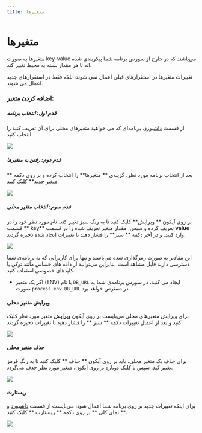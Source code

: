 ```yaml
---
title: متغیرها
---
```



# متغیرها

متغیرها به صورت key-value می‌باشند که در خارج از سورس برنامه شما پیکربندی شده اند تا هر مقدار بسته به محیط تغییر کند.

تغییرات متغیرها در استقرارهای قبلی اعمال نمی شوند، بلکه فقط در استقرارهای جدید اعمال می شوند.

### اضافه کردن متغیر:

##### قدم اول: انتخاب برنامه

از قسمت [داشبورد](https://dashboard.fing.ir)، برنامه‌ای که می خواهید متغیر‌های محلی برای آن تعریف کنید را انتخاب کنید.

<img src="/images/choose-app.jpg" class="border border-dark rounded" />

##### قدم دوم: رفتن به متغیرها

بعد از انتخاب برنامه مورد نظر، گزینه‌ی ** متغیرها** را انتخاب کرده و بر روی دکمه ** متغیر جدید** کلیک کنید.

<img
  src="/images/e‌nvironments-click-button.jpg"
  class="border border-dark rounded"
/>

##### قدم سوم: انتخاب متغیر محلی

بر روی آیکون ** ویرایش‌** کلیک کنید تا به رنگ سبز تغییر کند.
نام مورد نظر خود را در قسمت ** key** تعریف کرده و سپس، مقدار متغیر تعریف شده را در قسمت **value** وارد کنید. و در آخر دکمه ** سبز** را فشار دهید تا تغییرات ایجاد شده ذخیره گردند.

<img
  src="/images/e‌nvironments-create-env.jpg"
  class="border border-dark rounded"
/>

<Notice variant="success">
  این مقادیر به صورت رمزگذاری شده می‌باشند و تنها برای کاربرانی که به برنامه‌ی
  شما دسترسی دارند قابل مشاهد است. بنابراین می‌توانید از داده های حساس مانند
  توکن یا کلیدهای خصوصی استفاده کنید.
</Notice>



- اگر یک متغیر (ENV) با نام `DB_URL` ایجاد می کنید، در سورس برنامه‌ی شما به صورت
  `process.env.DB_URL` در دسترس خواهد بود.


#### ویرایش متغیر محلی

برای ویرایش متغیرهای محلی می‌بایست بر روی آیکون **ویرایش**  متغیر مورد نظر کلیک کنید و بعد از اعمال تغییرات دکمه ** سبز ** را فشار دهید تا تغییرات ذخیره گردند.

<img
  src="/images/e‌nvironments-update-env.jpg"
  class="border border-dark rounded"
/>


#### حذف متغیر محلی

برای حذف یک متغیر محلی، باید بر روی آیکون ** حذف ** کلیک کنید تا به رنگ قرمز تغییر کند. سپس با کلیک دوباره بر روی آیکون، متغیر مورد نظر حذف می‌گردد.

<img
  src="/images/e‌nvironments-delete-env.jpg"
  class="border border-dark rounded"
/>

#### ریستارت
برای اینکه تغییرات جدید بر روی برنامه شما اعمال شود، می‌بایست از قسمت ‌‌[داشبورد](https://dashboard.fing.ir)  و ** نمای کلی ** بر روی دکمه ** ریستارت ** کلیک کنید.

<img
  src="/images/e‌nvironments-start.jpg"
  class="border border-dark rounded"
/>